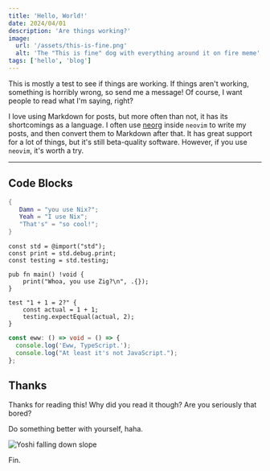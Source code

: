 ```yaml
---
title: 'Hello, World!'
date: 2024/04/01
description: 'Are things working?'
image:
  url: '/assets/this-is-fine.png'
  alt: 'The "This is fine" dog with everything around it on fire meme'
tags: ['hello', 'blog']
---
```



This is mostly a test to see if things are working. If things aren't working,
something is horribly wrong, so send me a message! Of course, I want people to
read what I'm saying, right?

I love using Markdown for posts, but more often than not, it has its
shortcomings as a language. I often use
[neorg](https://github.com/nvim-neorg/neorg) inside `neovim` to write my posts,
and then convert them to Markdown after that. It has great support for a lot of
things, but it's still beta-quality software. However, if you use `neovim`, it's
worth a try.

---

## Code Blocks

```nix
{
   Damn = "you use Nix?";
   Yeah = "I use Nix";
   "That's" = "so cool!";
}
```

```zig
const std = @import("std");
const print = std.debug.print;
const testing = std.testing;

pub fn main() !void {
    print("Whoa, you use Zig?\n", .{});
}

test "1 + 1 = 2?" {
    const actual = 1 + 1;
    testing.expectEqual(actual, 2);
}
```

```ts
const eww: () => void = () => {
  console.log('Eww, TypeScript.');
  console.log("At least it's not JavaScript.");
};
```

## Thanks

Thanks for reading this! Why did you read it though? Are you seriously that
bored?

Do something better with yourself, haha.

<Image name="yoshi-ded.gif" alt="Yoshi falling down slope" />

Fin.

